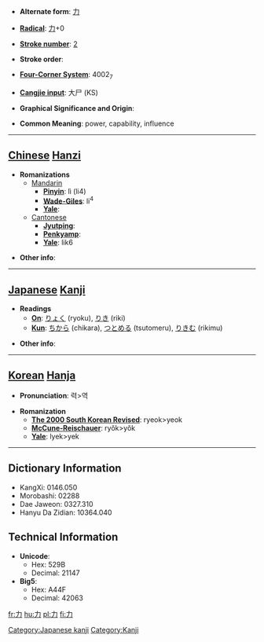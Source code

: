 * '''Alternate form''': [[力]]

* '''[[Wiktionary:Chinese radical index| Radical]]''': [[Wiktionary:Chinese radical index 力|力]]+0

* '''[[Wiktionary:Chinese total strokes index|Stroke number]]''': [[Wiktionary:Chinese total strokes index 2|2]]

* '''Stroke order''': 

* '''[[Wiktionary:Chinese four corner index|Four-Corner System]]''': 4002<sub>7</sub>

* '''[[Wiktionary:Chinese Cangjie index|Cangjie input]]''': 大尸 (KS)

* '''Graphical Significance and Origin''': 

* '''Common Meaning''': power, capability, influence

----

== [[Chinese]] [[Hanzi]] ==

* '''Romanizations'''
** [[Mandarin]]
*** '''[[Pinyin]]''': lì (li4)
*** '''[[Wade-Giles]]''': li<sup>4</sup>
*** '''[[Yale]]''': 
**[[Cantonese]]
***'''[[Jyutping]]''':
***'''[[Penkyamp]]''': 
***'''[[Yale]]''': lik6

* '''Other info''': 

----

== [[Japanese]] [[Kanji]] ==

* '''Readings'''
** '''[[On]]''': [[りょく]] (ryoku), [[りき]] (riki)
** '''[[Kun]]''': [[ちから]] (chikara), [[つとめる]] (tsutomeru), [[りきむ]] (rikimu)

* '''Other info''':  

----

== [[Korean]] [[Hanja]] ==

* '''Pronunciation''': 력>역

* '''Romanization'''
** '''[[The 2000 South Korean Revised Romanization|The 2000 South Korean Revised]]''': ryeok>yeok
** '''[[McCune-Reischauer]]''': ryŏk>yŏk
** '''[[Yale]]''': lyek>yek
----

== Dictionary Information ==

* KangXi: 0146.050
* Morobashi: 02288
* Dae Jaweon: 0327.310
* Hanyu Da Zidian: 10364.040

== Technical Information ==

* '''Unicode''':
** Hex: 529B
** Decimal: 21147
* '''Big5''':
** Hex: A44F
** Decimal: 42063

[[Category:Japanese kanji]]
[[Category:Kanji]]

[[fr:力]]
[[hu:力]]
[[pl:力]]
[[fi:力]]